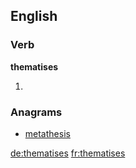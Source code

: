 
==English==

===Verb===
'''thematises'''

# {{third-person singular of|thematise}}

===Anagrams===
* [[metathesis#English|metathesis]]

[[de:thematises]]
[[fr:thematises]]